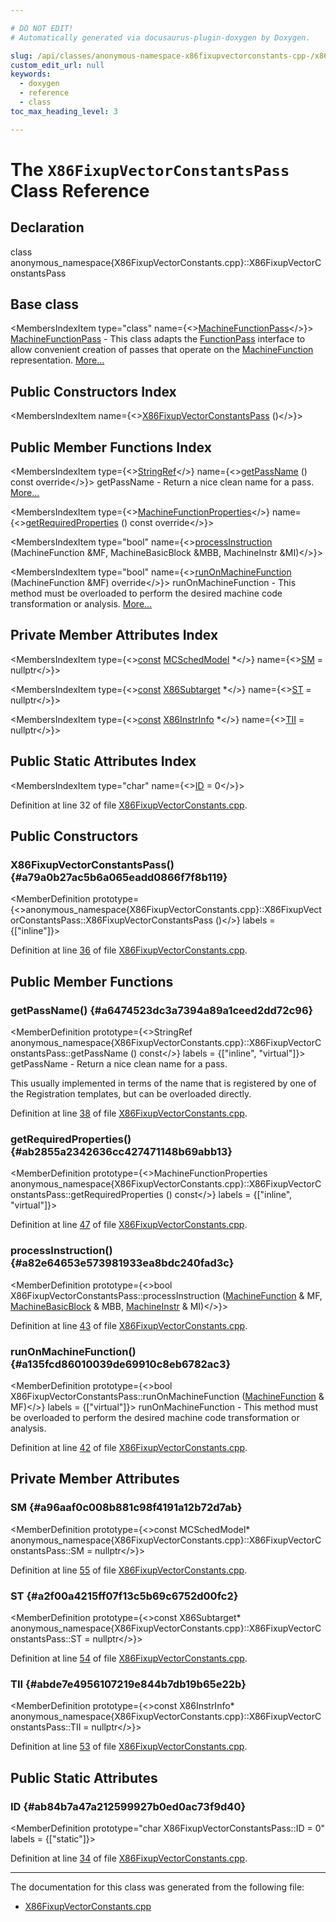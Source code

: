 ```yaml
---

# DO NOT EDIT!
# Automatically generated via docusaurus-plugin-doxygen by Doxygen.

slug: /api/classes/anonymous-namespace-x86fixupvectorconstants-cpp-/x86fixupvectorconstantspass
custom_edit_url: null
keywords:
  - doxygen
  - reference
  - class
toc_max_heading_level: 3

---
```





# The `X86FixupVectorConstantsPass` Class Reference

<DoxygenPage pluginConfig={pluginConfig}>



## Declaration

<CodeBlock>class anonymous_namespace{X86FixupVectorConstants.cpp}::X86FixupVectorConstantsPass</CodeBlock>

## Base class

<MembersIndex>

<MembersIndexItem
  type="class"
  name={<><a href="/docs/api/classes/llvm/machinefunctionpass">MachineFunctionPass</a></>}>
<a href="/docs/api/classes/llvm/machinefunctionpass">MachineFunctionPass</a> - This class adapts the <a href="/docs/api/classes/llvm/functionpass">FunctionPass</a> interface to allow convenient creation of passes that operate on the <a href="/docs/api/classes/llvm/machinefunction">MachineFunction</a> representation. <a href="/docs/api/classes/llvm/machinefunctionpass/#details">More...</a>
</MembersIndexItem>

</MembersIndex>

## Public Constructors Index

<MembersIndex>

<MembersIndexItem
  name={<><a href="#a79a0b27ac5b6a065eadd0866f7f8b119">X86FixupVectorConstantsPass</a> ()</>}>
</MembersIndexItem>

</MembersIndex>

## Public Member Functions Index

<MembersIndex>

<MembersIndexItem
  type={<><a href="/docs/api/classes/llvm/stringref">StringRef</a></>}
  name={<><a href="#a6474523dc3a7394a89a1ceed2dd72c96">getPassName</a> () const override</>}>
getPassName - Return a nice clean name for a pass. <a href="#a6474523dc3a7394a89a1ceed2dd72c96">More...</a>
</MembersIndexItem>

<MembersIndexItem
  type={<><a href="/docs/api/classes/llvm/machinefunctionproperties">MachineFunctionProperties</a></>}
  name={<><a href="#ab2855a2342636cc427471148b69abb13">getRequiredProperties</a> () const override</>}>
</MembersIndexItem>

<MembersIndexItem
  type="bool"
  name={<><a href="#a82e64653e573981933ea8bdc240fad3c">processInstruction</a> (MachineFunction &amp;MF, MachineBasicBlock &amp;MBB, MachineInstr &amp;MI)</>}>
</MembersIndexItem>

<MembersIndexItem
  type="bool"
  name={<><a href="#a135fcd86010039de69910c8eb6782ac3">runOnMachineFunction</a> (MachineFunction &amp;MF) override</>}>
runOnMachineFunction - This method must be overloaded to perform the desired machine code transformation or analysis. <a href="#a135fcd86010039de69910c8eb6782ac3">More...</a>
</MembersIndexItem>

</MembersIndex>

## Private Member Attributes Index

<MembersIndex>

<MembersIndexItem
  type={<><a href="/docs/api/files/lib/lib/target/lib/target/aarch64/aarch64promoteconstant-cpp/#a90f8350fecae261c25be85d38b451bff">const</a> <a href="/docs/api/structs/llvm/mcschedmodel">MCSchedModel</a> &#42;</>}
  name={<><a href="#a96aaf0c008b881c98f4191a12b72d7ab">SM</a> = nullptr</>}>
</MembersIndexItem>

<MembersIndexItem
  type={<><a href="/docs/api/files/lib/lib/target/lib/target/aarch64/aarch64promoteconstant-cpp/#a90f8350fecae261c25be85d38b451bff">const</a> <a href="/docs/api/classes/llvm/x86subtarget">X86Subtarget</a> &#42;</>}
  name={<><a href="#a2f00a4215ff07f13c5b69c6752d00fc2">ST</a> = nullptr</>}>
</MembersIndexItem>

<MembersIndexItem
  type={<><a href="/docs/api/files/lib/lib/target/lib/target/aarch64/aarch64promoteconstant-cpp/#a90f8350fecae261c25be85d38b451bff">const</a> <a href="/docs/api/classes/llvm/x86instrinfo">X86InstrInfo</a> &#42;</>}
  name={<><a href="#abde7e4956107219e844b7db19b65e22b">TII</a> = nullptr</>}>
</MembersIndexItem>

</MembersIndex>

## Public Static Attributes Index

<MembersIndex>

<MembersIndexItem
  type="char"
  name={<><a href="#ab84b7a47a212599927b0ed0ac73f9d40">ID</a> = 0</>}>
</MembersIndexItem>

</MembersIndex>


Definition at line 32 of file <a href="/docs/api/files/lib/lib/target/lib/target/x86/x86fixupvectorconstants-cpp">X86FixupVectorConstants.cpp</a>.

<SectionDefinition>

## Public Constructors

### X86FixupVectorConstantsPass() {#a79a0b27ac5b6a065eadd0866f7f8b119}

<MemberDefinition
  prototype={<>anonymous&#95;namespace&#123;X86FixupVectorConstants.cpp&#125;::X86FixupVectorConstantsPass::X86FixupVectorConstantsPass ()</>}
  labels = {["inline"]}>

Definition at line <a href="/docs/api/files/lib/lib/target/lib/target/x86/x86fixupvectorconstants-cpp/#l00036">36</a> of file <a href="/docs/api/files/lib/lib/target/lib/target/x86/x86fixupvectorconstants-cpp">X86FixupVectorConstants.cpp</a>.
</MemberDefinition>

</SectionDefinition>

<SectionDefinition>

## Public Member Functions

### getPassName() {#a6474523dc3a7394a89a1ceed2dd72c96}

<MemberDefinition
  prototype={<>StringRef anonymous&#95;namespace&#123;X86FixupVectorConstants.cpp&#125;::X86FixupVectorConstantsPass::getPassName () const</>}
  labels = {["inline", "virtual"]}>
getPassName - Return a nice clean name for a pass.

This usually implemented in terms of the name that is registered by one of the Registration templates, but can be overloaded directly.

Definition at line <a href="/docs/api/files/lib/lib/target/lib/target/x86/x86fixupvectorconstants-cpp/#l00038">38</a> of file <a href="/docs/api/files/lib/lib/target/lib/target/x86/x86fixupvectorconstants-cpp">X86FixupVectorConstants.cpp</a>.
</MemberDefinition>

### getRequiredProperties() {#ab2855a2342636cc427471148b69abb13}

<MemberDefinition
  prototype={<>MachineFunctionProperties anonymous&#95;namespace&#123;X86FixupVectorConstants.cpp&#125;::X86FixupVectorConstantsPass::getRequiredProperties () const</>}
  labels = {["inline", "virtual"]}>

Definition at line <a href="/docs/api/files/lib/lib/target/lib/target/x86/x86fixupvectorconstants-cpp/#l00047">47</a> of file <a href="/docs/api/files/lib/lib/target/lib/target/x86/x86fixupvectorconstants-cpp">X86FixupVectorConstants.cpp</a>.
</MemberDefinition>

### processInstruction() {#a82e64653e573981933ea8bdc240fad3c}

<MemberDefinition
  prototype={<>bool X86FixupVectorConstantsPass::processInstruction (<a href="/docs/api/classes/llvm/machinefunction">MachineFunction</a> &amp; MF, <a href="/docs/api/classes/llvm/machinebasicblock">MachineBasicBlock</a> &amp; MBB, <a href="/docs/api/classes/llvm/machineinstr">MachineInstr</a> &amp; MI)</>}>

Definition at line <a href="/docs/api/files/lib/lib/target/lib/target/x86/x86fixupvectorconstants-cpp/#l00043">43</a> of file <a href="/docs/api/files/lib/lib/target/lib/target/x86/x86fixupvectorconstants-cpp">X86FixupVectorConstants.cpp</a>.
</MemberDefinition>

### runOnMachineFunction() {#a135fcd86010039de69910c8eb6782ac3}

<MemberDefinition
  prototype={<>bool X86FixupVectorConstantsPass::runOnMachineFunction (<a href="/docs/api/classes/llvm/machinefunction">MachineFunction</a> &amp; MF)</>}
  labels = {["virtual"]}>
runOnMachineFunction - This method must be overloaded to perform the desired machine code transformation or analysis.

Definition at line <a href="/docs/api/files/lib/lib/target/lib/target/x86/x86fixupvectorconstants-cpp/#l00042">42</a> of file <a href="/docs/api/files/lib/lib/target/lib/target/x86/x86fixupvectorconstants-cpp">X86FixupVectorConstants.cpp</a>.
</MemberDefinition>

</SectionDefinition>

<SectionDefinition>

## Private Member Attributes

### SM {#a96aaf0c008b881c98f4191a12b72d7ab}

<MemberDefinition
  prototype={<>const MCSchedModel&#42; anonymous&#95;namespace&#123;X86FixupVectorConstants.cpp&#125;::X86FixupVectorConstantsPass::SM = nullptr</>}>

Definition at line <a href="/docs/api/files/lib/lib/target/lib/target/x86/x86fixupvectorconstants-cpp/#l00055">55</a> of file <a href="/docs/api/files/lib/lib/target/lib/target/x86/x86fixupvectorconstants-cpp">X86FixupVectorConstants.cpp</a>.
</MemberDefinition>

### ST {#a2f00a4215ff07f13c5b69c6752d00fc2}

<MemberDefinition
  prototype={<>const X86Subtarget&#42; anonymous&#95;namespace&#123;X86FixupVectorConstants.cpp&#125;::X86FixupVectorConstantsPass::ST = nullptr</>}>

Definition at line <a href="/docs/api/files/lib/lib/target/lib/target/x86/x86fixupvectorconstants-cpp/#l00054">54</a> of file <a href="/docs/api/files/lib/lib/target/lib/target/x86/x86fixupvectorconstants-cpp">X86FixupVectorConstants.cpp</a>.
</MemberDefinition>

### TII {#abde7e4956107219e844b7db19b65e22b}

<MemberDefinition
  prototype={<>const X86InstrInfo&#42; anonymous&#95;namespace&#123;X86FixupVectorConstants.cpp&#125;::X86FixupVectorConstantsPass::TII = nullptr</>}>

Definition at line <a href="/docs/api/files/lib/lib/target/lib/target/x86/x86fixupvectorconstants-cpp/#l00053">53</a> of file <a href="/docs/api/files/lib/lib/target/lib/target/x86/x86fixupvectorconstants-cpp">X86FixupVectorConstants.cpp</a>.
</MemberDefinition>

</SectionDefinition>

<SectionDefinition>

## Public Static Attributes

### ID {#ab84b7a47a212599927b0ed0ac73f9d40}

<MemberDefinition
  prototype="char X86FixupVectorConstantsPass::ID = 0"
  labels = {["static"]}>

Definition at line <a href="/docs/api/files/lib/lib/target/lib/target/x86/x86fixupvectorconstants-cpp/#l00034">34</a> of file <a href="/docs/api/files/lib/lib/target/lib/target/x86/x86fixupvectorconstants-cpp">X86FixupVectorConstants.cpp</a>.
</MemberDefinition>

</SectionDefinition>

<hr/>

The documentation for this class was generated from the following file:

<ul>
<li><a href="/docs/api/files/lib/lib/target/lib/target/x86/x86fixupvectorconstants-cpp">X86FixupVectorConstants.cpp</a></li>
</ul>

</DoxygenPage>
